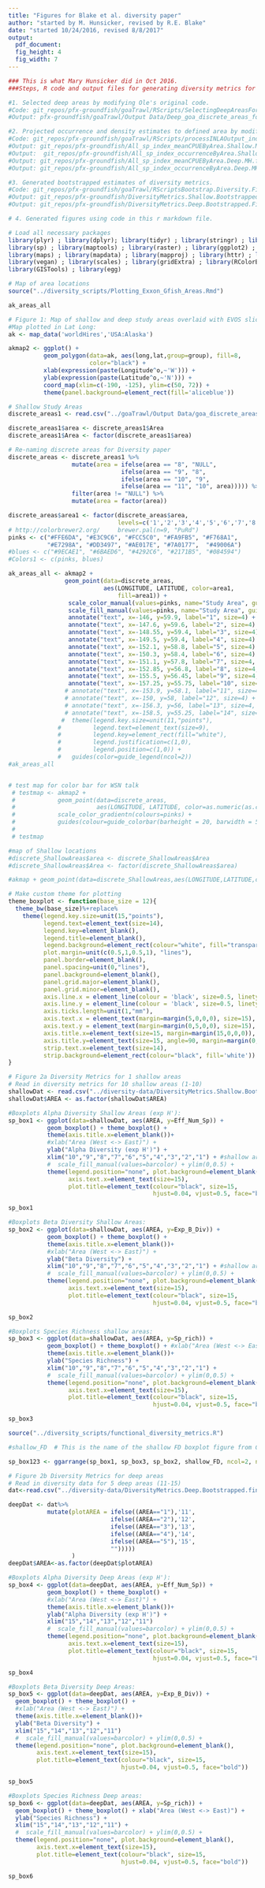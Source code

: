 ```yaml
---
title: "Figures for Blake et al. diversity paper"
author: "started by M. Hunsicker, revised by R.E. Blake"
date: "started 10/24/2016, revised 8/8/2017"
output:
  pdf_document: 
  fig_height: 4
  fig_width: 7
---
```


```r
### This is what Mary Hunsicker did in Oct 2016.  
###Steps, R code and output files for generating diversity metrics for 10 shallow and 5 deep area in the GoA

#1. Selected deep areas by modifying Ole's original code.
#Code: git_repos/pfx-groundfish/goaTrawl/RScripts/SelectingDeepAreasForComparison.MH.R
#Output: pfx-groundfish/goaTrawl/Output Data/Deep_goa_discrete_areas_for_comparison_151_to_300m.final.csv

#2. Projected occurrence and density estimates to defined area by modifying Ole's orginal code to get mean CPUE and occurence for each area.
#Code: git_repos/pfx-groundfish/goaTrawl/RScripts/processINLAOutput_index_for_discrete.MH
#Output: git_repos/pfx-groundfish/All_sp_index_meanCPUEByArea.Shallow.MH.final.csv
#Output:  git_repos/pfx-groundfish/All_sp_index_occurrenceByArea.Shallow.MH.final.csv
#Output: git_repos/pfx-groundfish/All_sp_index_meanCPUEByArea.Deep.MH.final.csv
#Output: git_repos/pfx-groundfish/All_sp_index_occurrenceByArea.Deep.MH.final.csv

#3. Generated bootstrapped estimates of diversity metrics. 
#Code: git_repos/pfx-groundfish/goaTrawl/RScriptsBootstrap.Diversity.Final.R
#Output: git_repos/pfx-groundfish/DiversityMetrics.Shallow.Bootstrapped.Final
#Output: git_repos/pfx-groundfish/DiversityMetrics.Deep.Bootstrapped.Final

# 4. Generated figures using code in this r markdown file.

```


```r
# Load all necessary packages
library(plyr) ; library(dplyr); library(tidyr) ; library(stringr) ; library(rgdal) ; 
library(sp) ; library(maptools) ; library(raster) ; library(ggplot2) ;  library(rgeos) ; 
library(maps) ; library(mapdata) ; library(mapproj) ; library(httr) ; library(extrafont) ; 
library(vegan) ; library(scales) ; library(gridExtra) ; library(RColorBrewer) ; 
library(GISTools) ; library(egg)

```

```r
# Map of area locations
source("../diversity_scripts/Plotting_Exxon_Gfish_Areas.Rmd")

ak_areas_all

```

 
```r
# Figure 1: Map of shallow and deep study areas overlaid with EVOS slick 
#Map plotted in Lat Long:
ak <- map_data('worldHires','USA:Alaska')

akmap2 <- ggplot() + 
          geom_polygon(data=ak, aes(long,lat,group=group), fill=8, 
                       color="black") +
          xlab(expression(paste(Longitude^o,~'W'))) +
          ylab(expression(paste(Latitude^o,~'N'))) +
          coord_map(xlim=c(-190, -125), ylim=c(50, 72)) +
          theme(panel.background=element_rect(fill='aliceblue')) 

```

```r
# Shallow Study Areas
discrete_areas1 <- read.csv("../goaTrawl/Output Data/goa_discrete_areas_for_comparison(50_to_150m).csv")

discrete_areas1$area <- discrete_areas1$Area
discrete_areas1$Area <- factor(discrete_areas1$area)

# Re-naming discrete areas for Diversity paper
discrete_areas <- discrete_areas1 %>%
                  mutate(area = ifelse(area == "8", "NULL", 
                                ifelse(area == "9", "8", 
                                ifelse(area == "10", "9", 
                                ifelse(area == "11", "10", area))))) %>%
                  filter(area != "NULL") %>%
                  mutate(area = factor(area))

```

```r
discrete_areas$area1 <- factor(discrete_areas$area,
                               levels=c('1','2','3','4','5','6','7','8','9','10'))
# http://colorbrewer2.org/     brewer.pal(n=9, "PuRd")
pinks <- c("#FFE6DA", "#E3C9C6", "#FCC5C0", "#FA9FB5", "#F768A1",
           "#E7298A", "#DD3497", "#AE017E", "#7A0177",  "#49006A")     #E3C9C6   #FDE0DD
#blues <- c("#9ECAE1", "#6BAED6", "#4292C6", "#2171B5", "#084594")
#Colors1 <- c(pinks, blues)

ak_areas_all <- akmap2 +
                geom_point(data=discrete_areas, 
                           aes(LONGITUDE, LATITUDE, color=area1,
                               fill=area1)) + 
                 scale_color_manual(values=pinks, name="Study Area", guide=FALSE) +
                 scale_fill_manual(values=pinks, name="Study Area", guide=FALSE) +
                 annotate("text", x=-146, y=59.9, label="1", size=4) + 
                 annotate("text", x=-147.6, y=59.6, label="2", size=4) +
                 annotate("text", x=-148.55, y=59.4, label="3", size=4) +
                 annotate("text", x=-149.5, y=59.4, label="4", size=4) +
                 annotate("text", x=-152.1, y=58.8, label="5", size=4) +
                 annotate("text", x=-150.3, y=58.4, label="6", size=4) +
                 annotate("text", x=-151.1, y=57.8, label="7", size=4, color="white") +
                 annotate("text", x=-152.85, y=56.8, label="8", size=4, color="white") +
                 annotate("text", x=-155.5, y=56.45, label="9", size=4, color="white") +
                 annotate("text", x=-157.25, y=55.75, label="10", size=4, color="white") #+
                # annotate("text", x=-153.9, y=58.1, label="11", size=4) +
                # annotate("text", x=-150, y=58, label="12", size=4) +
                # annotate("text", x=-156.3, y=56, label="13", size=4, color="white") +
                # annotate("text", x=-158.5, y=55.25, label="14", size=4, color="white") 
               #  theme(legend.key.size=unit(11,"points"),
              #         legend.text=element_text(size=9),
              #         legend.key=element_rect(fill="white"),
              #         legend.justification=c(1,0), 
              #         legend.position=c(1,0)) +
              #   guides(color=guide_legend(ncol=2))
#ak_areas_all



```

```r
# test map for color bar for WSN talk
 # testmap <- akmap2 +
 #            geom_point(data=discrete_areas, 
 #                       aes(LONGITUDE, LATITUDE, color=as.numeric(as.character(area1)))) + 
 #            scale_color_gradientn(colours=pinks) +
 #            guides(colour=guide_colorbar(barheight = 20, barwidth = 5,label = FALSE,ticks = FALSE))
 # 
 # testmap
```


```r
#map of Shallow locations
#discrete_ShallowAreas$area <- discrete_ShallowAreas$Area
#discrete_ShallowAreas$Area <- factor(discrete_ShallowAreas$area)

#akmap + geom_point(data=discrete_ShallowAreas,aes(LONGITUDE,LATITUDE,color=Area))
```

```r
# Make custom theme for plotting
theme_boxplot <- function(base_size = 12){
  theme_bw(base_size)%+replace%
    theme(legend.key.size=unit(15,"points"),
          legend.text=element_text(size=14),
          legend.key=element_blank(),
          legend.title=element_blank(),
          legend.background=element_rect(colour="white", fill="transparent"),
          plot.margin=unit(c(0.5,1,0.5,1), "lines"),  
          panel.border=element_blank(),
          panel.spacing=unit(0,"lines"),
          panel.background=element_blank(),
          panel.grid.major=element_blank(),
          panel.grid.minor=element_blank(),
          axis.line.x = element_line(colour = 'black', size=0.5, linetype='solid'),
          axis.line.y = element_line(colour = 'black', size=0.5, linetype='solid'),
          axis.ticks.length=unit(1,"mm"),
          axis.text.x = element_text(margin=margin(5,0,0,0), size=15), 
          axis.text.y = element_text(margin=margin(0,5,0,0), size=15),
          axis.title.x=element_text(size=15, margin=margin(15,0,0,0)),
          axis.title.y=element_text(size=15, angle=90, margin=margin(0,15,0,0)),
          strip.text.x=element_text(size=14),
          strip.background=element_rect(colour="black", fill='white'))
}
```


```r
# Figure 2a Diversity Metrics for 1 shallow areas
# Read in diversity metrics for 10 shallow areas (1-10)
shallowDat <- read.csv("../diversity-data/DiversityMetrics.Shallow.Bootstrapped.final.csv")
shallowDat$AREA <- as.factor(shallowDat$AREA)
```

```r
#Boxplots Alpha Diversity Shallow Areas (exp H'):
sp_box1 <- ggplot(data=shallowDat, aes(AREA, y=Eff_Num_Sp)) + 
           geom_boxplot() + theme_boxplot() + 
           theme(axis.title.x=element_blank())+
           #xlab("Area (West <-> East)") +
           ylab("Alpha Diversity (exp H')") +
           xlim("10","9","8","7","6","5","4","3","2","1") + #shallow areas
           #  scale_fill_manual(values=barcolor) + ylim(0,0.5) +
           theme(legend.position="none", plot.background=element_blank(),
                 axis.text.x=element_text(size=15),
                 plot.title=element_text(colour="black", size=15,
                                         hjust=0.04, vjust=0.5, face="bold"))
```

```r
sp_box1
```

```r
#Boxplots Beta Diversity Shallow Areas:
sp_box2 <- ggplot(data=shallowDat, aes(AREA, y=Exp_B_Div)) +
           geom_boxplot() + theme_boxplot() + 
           theme(axis.title.x=element_blank())+
           #xlab("Area (West <-> East)") +
           ylab("Beta Diversity") +
           xlim("10","9","8","7","6","5","4","3","2","1") + #shallow areas
           #  scale_fill_manual(values=barcolor) + ylim(0,0.5) +
           theme(legend.position="none", plot.background=element_blank(),
                 axis.text.x=element_text(size=15),
                 plot.title=element_text(colour="black", size=15,
                                         hjust=0.04, vjust=0.5, face="bold"))
```

```r
sp_box2
```

```r
#Boxplots Species Richness shallow areas:
sp_box3 <- ggplot(data=shallowDat, aes(AREA, y=Sp_rich)) + 
           geom_boxplot() + theme_boxplot() + #xlab("Area (West <-> East)") +
           theme(axis.title.x=element_blank())+
           ylab("Species Richness") +
           xlim("10","9","8","7","6","5","4","3","2","1") + 
           #  scale_fill_manual(values=barcolor) + ylim(0,0.5) +
           theme(legend.position="none", plot.background=element_blank(),
                 axis.text.x=element_text(size=15),
                 plot.title=element_text(colour="black", size=15,
                                         hjust=0.04, vjust=0.5, face="bold"))
```

```r
sp_box3
```

```r
source("../diversity_scripts/functional_diversity_metrics.R")

#shallow_FD  # This is the name of the shallow FD boxplot figure from Colette's script.

```



```r
sp_box123 <- ggarrange(sp_box1, sp_box3, sp_box2, shallow_FD, ncol=2, nrow=2)

```



######################################################################################################


```r
# Figure 2b Diversity Metrics for deep areas
# Read in diversity data for 5 deep areas (11-15)
dat<-read.csv("../diversity-data/DiversityMetrics.Deep.Bootstrapped.final.csv")

deepDat <- dat%>%
           mutate(plotAREA = ifelse((AREA=="1"),'11',
                             ifelse((AREA=="2"),'12',
                             ifelse((AREA=="3"),'13',
                             ifelse((AREA=="4"),'14',       
                             ifelse((AREA=="5"),'15',
                             "")))))
                  )
deepDat$AREA<-as.factor(deepDat$plotAREA)
```

```r
#Boxplots Alpha Diversity Deep Areas (exp H'):
sp_box4 <- ggplot(data=deepDat, aes(AREA, y=Eff_Num_Sp)) + 
           geom_boxplot() + theme_boxplot() + 
           #xlab("Area (West <-> East)") +
           theme(axis.title.x=element_blank())+
           ylab("Alpha Diversity (exp H')") +
           xlim("15","14","13","12","11") 
           #  scale_fill_manual(values=barcolor) + ylim(0,0.5) +
           theme(legend.position="none", plot.background=element_blank(),
                 axis.text.x=element_text(size=15),
                 plot.title=element_text(colour="black", size=15,
                                         hjust=0.04, vjust=0.5, face="bold"))
```

```r
sp_box4
```

```r
#Boxplots Beta Diversity Deep Areas:
sp_box5 <- ggplot(data=deepDat, aes(AREA, y=Exp_B_Div)) + 
  geom_boxplot() + theme_boxplot() + 
  #xlab("Area (West <-> East)") +
  theme(axis.title.x=element_blank())+
  ylab("Beta Diversity") +
  xlim("15","14","13","12","11") 
  #  scale_fill_manual(values=barcolor) + ylim(0,0.5) +
  theme(legend.position="none", plot.background=element_blank(),
        axis.text.x=element_text(size=15),
        plot.title=element_text(colour="black", size=15,
                                hjust=0.04, vjust=0.5, face="bold"))
```

```r
sp_box5
```

```r
#Boxplots Species Richness Deep areas:
sp_box6 <- ggplot(data=deepDat, aes(AREA, y=Sp_rich)) + 
  geom_boxplot() + theme_boxplot() + xlab("Area (West <-> East)") +
  ylab("Species Richness") +
  xlim("15","14","13","12","11") + 
  #  scale_fill_manual(values=barcolor) + ylim(0,0.5) +
  theme(legend.position="none", plot.background=element_blank(),
        axis.text.x=element_text(size=15),
        plot.title=element_text(colour="black", size=15,
                                hjust=0.04, vjust=0.5, face="bold"))
```

```r
sp_box6
```